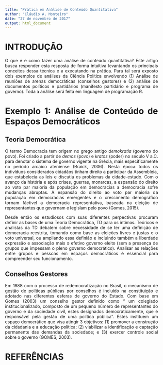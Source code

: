 ```yaml
---
title: "Prática em Análise de Conteúdo Quantitativa"
author: "Cláudio A. Monteiro"
date: "27 de novembro de 2017"
output: html_document
---
```


<style>
body {
text-align: justify}
</style>


# INTRODUÇÃO

O que é e como fazer uma análise de conteúdo quantitativa? Este artigo busca responder esta resposta de forma intuitiva levantando os principais conceitos dessa técnica e a executando na prática. Para tal será exposto dois exemplos de análises da Ciência Política envolvendo (1) Análise de reuniões de arenas democráticas (conselhos gestores) e (2) análise de documentos políticos e partidários (manifesto partidário e programa de governo). Toda a análise será feita em linguagem de programação R.

# Exemplo 1: Análise de Conteúdo de Espaços Democráticos

## Teoria Democrática

O termo Democracia tem origem no grego antigo *demokratía* (governo do povo). Foi criado a partir de *demos* (povo) e *kratos* (poder) no século V a.C. para denotar o sistema de governo vigente na Grécia, mais especificamente no período arcaico ateniense (Braick, 2006). Nesta época todos os indivíduos considerados cidadãos tinham direito a participar da Assembleia, que estabelecia as leis e discutia os problemas da cidade-estado. Com o avanço da história e após crises, guerras, monarcas, a espansão do direito ao voto par maioria da população em democracias a democracia sofre mudanças abruptas. A espansão do direito ao voto par maioria da população em democracias emergentes e o crescimento demográfico tornam fáctivel a democracia representativa, baseada na eleição de representantes que governam e legislam pelo povo (Gomes, 2015).

Desde então os estudiosos com suas diferentes perpectivas procuram definir as bases de uma Teoria Democrática, TD para os íntimos. Teóricos e analistas da TD debatem sobre necessidade de se ter uma definição de democracia reestrita, tomando como base as eleições livres e justas e o voto universal, ou ampliando essa definião e incluindo também a liberdade expressão e associação mais o efetivo governo eleito (sem a presença de grupos que impessam o pleno governo democrático). Analisar as relações entre grupos e pessoas em espaços democráticos é essencial para compreender seu funcionamento.

## Conselhos Gestores

Em 1988 com o processo de redemocratização no Brasil, o mecanismo de gestão de políticas públicas por conselhos é incluído na constituição e adotado nas diferentes esferas de governo do Estado. Com base em Gomes (2003) um conselho gestor definido como “ um colegiado institucionalizado, composto de um pequeno número de representantes do governo e da sociedade civil, estes designados democraticamente, que é responsável pela gestão de uma política pública”. Estes instituem um espaço democrático que visa atingir 3 objetivos: (1) promover a construção da cidadania e a educação política; (2) viabilizar a identificação e captação permanente das demandas da sociedade; e (3) exercer controle social sobre o governo (GOMES, 2003).



# REFERÊNCIAS







